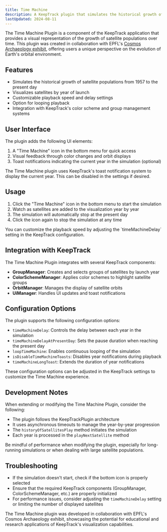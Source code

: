 ```yaml
---
title: Time Machine
description: A KeepTrack plugin that simulates the historical growth of satellite populations over time, developed in collaboration with EPFL's Cosmos Archaeology exhibit.
lastUpdated: 2024-08-11
---
```



The Time Machine Plugin is a component of the KeepTrack application that provides a visual representation of the growth of satellite populations over time. This plugin was created in collaboration with EPFL's [Cosmos Archaeology exhibit](https://epfl-pavilions.ch/en/archive/cosmos-archaeology-dark-cloud-of-debris), offering users a unique perspective on the evolution of Earth's orbital environment.

## Features

- Simulates the historical growth of satellite populations from 1957 to the present day
- Visualizes satellites by year of launch
- Customizable playback speed and delay settings
- Option for looping playback
- Integration with KeepTrack's color scheme and group management systems

## User Interface

The plugin adds the following UI elements:

1. A "Time Machine" icon in the bottom menu for quick access
2. Visual feedback through color changes and orbit displays
3. Toast notifications indicating the current year in the simulation (optional)

<Aside>
  The Time Machine plugin uses KeepTrack's toast notification system to display the current year. This can be disabled in the settings if desired.
</Aside>

## Usage

1. Click the "Time Machine" icon in the bottom menu to start the simulation
2. Watch as satellites are added to the visualization year by year
3. The simulation will automatically stop at the present day
4. Click the icon again to stop the simulation at any time

<Aside type="tip">
  You can customize the playback speed by adjusting the `timeMachineDelay` setting in the KeepTrack configuration.
</Aside>

## Integration with KeepTrack

The Time Machine Plugin integrates with several KeepTrack components:

- **GroupManager**: Creates and selects groups of satellites by launch year
- **ColorSchemeManager**: Applies color schemes to highlight satellite groups
- **OrbitManager**: Manages the display of satellite orbits
- **UiManager**: Handles UI updates and toast notifications

## Configuration Options

The plugin supports the following configuration options:

- `timeMachineDelay`: Controls the delay between each year in the simulation
- `timeMachineDelayAtPresentDay`: Sets the pause duration when reaching the present day
- `loopTimeMachine`: Enables continuous looping of the simulation
- `isDisableTimeMachineToasts`: Disables year notifications during playback
- `timeMachineLongToast`: Extends the duration of year notifications

<Aside>
  These configuration options can be adjusted in the KeepTrack settings to customize the Time Machine experience.
</Aside>

## Development Notes

When extending or modifying the Time Machine Plugin, consider the following:

- The plugin follows the KeepTrackPlugin architecture
- It uses asynchronous timeouts to manage the year-by-year progression
- The `historyOfSatellitesPlay` method initiates the simulation
- Each year is processed in the `playNextSatellite` method

<Aside type="caution">
  Be mindful of performance when modifying the plugin, especially for long-running simulations or when dealing with large satellite populations.
</Aside>

## Troubleshooting

- If the simulation doesn't start, check if the bottom icon is properly selected
- Ensure that the required KeepTrack components (GroupManager, ColorSchemeManager, etc.) are properly initialized
- For performance issues, consider adjusting the `timeMachineDelay` setting or limiting the number of displayed satellites

<Aside>
  The Time Machine plugin was developed in collaboration with EPFL's Cosmos Archaeology exhibit, showcasing the potential for educational and research applications of KeepTrack's visualization capabilities.
</Aside>